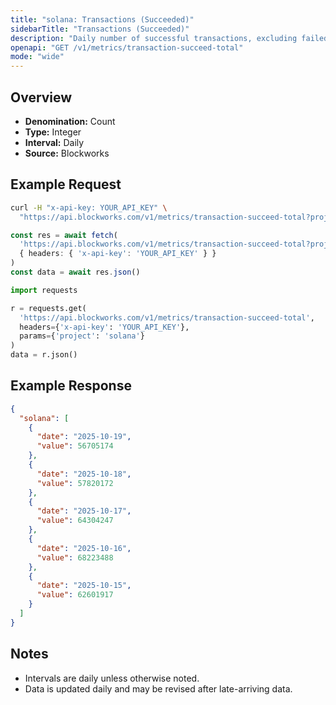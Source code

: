 ```yaml
---
title: "solana: Transactions (Succeeded)"
sidebarTitle: "Transactions (Succeeded)"
description: "Daily number of successful transactions, excluding failed transactions."
openapi: "GET /v1/metrics/transaction-succeed-total"
mode: "wide"
---
```


## Overview

- **Denomination:** Count
- **Type:** Integer
- **Interval:** Daily
- **Source:** Blockworks

## Example Request

<CodeGroup>

```bash cURL
curl -H "x-api-key: YOUR_API_KEY" \
  "https://api.blockworks.com/v1/metrics/transaction-succeed-total?project=solana"
```

```typescript TypeScript
const res = await fetch(
  'https://api.blockworks.com/v1/metrics/transaction-succeed-total?project=solana',
  { headers: { 'x-api-key': 'YOUR_API_KEY' } }
)
const data = await res.json()
```

```python Python
import requests

r = requests.get(
  'https://api.blockworks.com/v1/metrics/transaction-succeed-total',
  headers={'x-api-key': 'YOUR_API_KEY'},
  params={'project': 'solana'}
)
data = r.json()
```

</CodeGroup>

## Example Response

```json
{
  "solana": [
    {
      "date": "2025-10-19",
      "value": 56705174
    },
    {
      "date": "2025-10-18",
      "value": 57820172
    },
    {
      "date": "2025-10-17",
      "value": 64304247
    },
    {
      "date": "2025-10-16",
      "value": 68223488
    },
    {
      "date": "2025-10-15",
      "value": 62601917
    }
  ]
}
```

## Notes
- Intervals are daily unless otherwise noted.
- Data is updated daily and may be revised after late-arriving data.